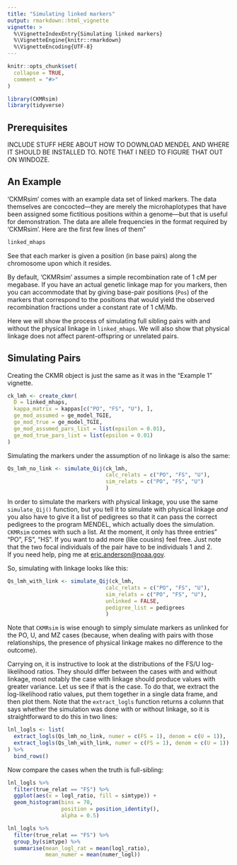 ```yaml
---
title: "Simulating linked markers"
output: rmarkdown::html_vignette
vignette: >
  %\VignetteIndexEntry{Simulating linked markers}
  %\VignetteEngine{knitr::rmarkdown}
  %\VignetteEncoding{UTF-8}
---
```


```r
knitr::opts_chunk$set(
  collapse = TRUE,
  comment = "#>"
)
```

```r
library(CKMRsim)
library(tidyverse)
```


## Prerequisites

INCLUDE STUFF HERE ABOUT HOW TO DOWNLOAD MENDEL AND WHERE IT SHOULD BE INSTALLED TO.
NOTE THAT I NEED TO FIGURE THAT OUT ON WINDOZE.

## An Example

'CKMRsim' comes with an example data set of linked markers.  The data themselves are concocted---they are merely
the microhaplotypes that have been assigned some fictitious positions within a genome---but that is useful for
demonstration. The data are allele frequencies in the format required by 'CKMRsim'. Here are the first few
lines of them"
```r
linked_mhaps
```
See that each marker is given a position (in base pairs) along the chromosome upon which it resides.

By default, 'CKMRsim' assumes a simple recombination rate of 1 cM per megabase.  If you have an actual
genetic linkage map for you markers, then you can accommodate that by giving base-pair positions (`Pos`)
of the markers that correspond to the positions that would yield the observed recombination fractions
under a constant rate of 1 cM/Mb.

Here we will show the process of simulating full sibling pairs with and without the physical linkage
in `linked_mhaps`.  We will also show that physical linkage does not affect parent-offspring or
unrelated pairs.

## Simulating Pairs

Creating the CKMR object is just the same as it was in the "Example 1" vignette.
```r
ck_lmh <- create_ckmr(
  D = linked_mhaps,
  kappa_matrix = kappas[c("PO", "FS", "U"), ],
  ge_mod_assumed = ge_model_TGIE,
  ge_mod_true = ge_model_TGIE,
  ge_mod_assumed_pars_list = list(epsilon = 0.01),
  ge_mod_true_pars_list = list(epsilon = 0.01)
)
```

Simulating the markers under the assumption of no linkage is also the same:
```r
Qs_lmh_no_link <- simulate_Qij(ck_lmh,
                               calc_relats = c("PO", "FS", "U"),
                               sim_relats = c("PO", "FS", "U") 
                               )
```


In order to simulate the markers with physical linkage, you use the same
`simulate_Qij()` function, but you tell it to simulate with physical linkage
_and_ you also have to give it a list of pedigrees so that it can pass the
correct pedigrees to the program MENDEL, which actually does the simulation.
`CKMRsim` comes with such a list. At the moment, it only has three entries"
"PO", FS", "HS".  If you want to add more (like cousins) feel free.  Just note
that the two focal individuals of the pair have to be individuals 1 and 2.  
If you need help, ping me at [eric.anderson@noaa.gov](mailto:eric.anderson@noaa.gov).

So, simulating with linkage looks like this:
```r
Qs_lmh_with_link <- simulate_Qij(ck_lmh,
                               calc_relats = c("PO", "FS", "U"),
                               sim_relats = c("PO", "FS", "U"), 
                               unlinked = FALSE,
                               pedigree_list = pedigrees
                               )
```
Note that `CKMRsim` is wise enough to simply simulate markers as unlinked for the
PO, U, and MZ cases (because, when dealing with pairs with those relationships,
the presence of physical linkage makes no difference to the outcome).


Carrying on, it is instructive to look at the distributions of the FS/U log-likelihood
ratios.  They should differ between the cases with and without linkage, most notably the case
with linkage should produce values with greater variance.  Let us see if that
is the case. To do that, we extract the log-likelihood ratio values, put them together
in a single data frame, and then plot them.  Note that the `extract_logls` function
returns a column that says whether the simulation was done with or without linkage, so
it is straightforward to do this in two lines:
```r
lnl_logls <- list(
  extract_logls(Qs_lmh_no_link, numer = c(FS = 1), denom = c(U = 1)),
  extract_logls(Qs_lmh_with_link, numer = c(FS = 1), denom = c(U = 1))
) %>%
  bind_rows()
```

Now compare the cases when the truth is full-sibling:
```r
lnl_logls %>%
  filter(true_relat == "FS") %>%
  ggplot(aes(x = logl_ratio, fill = simtype)) +
  geom_histogram(bins = 70, 
                 position = position_identity(),
                 alpha = 0.5)
```


```r
lnl_logls %>%
  filter(true_relat == "FS") %>%
  group_by(simtype) %>%
  summarise(mean_logl_rat = mean(logl_ratio),
            mean_numer = mean(numer_logl))
```
